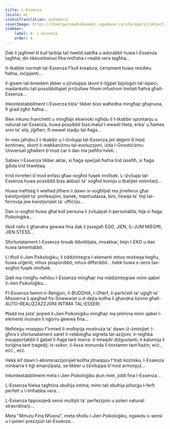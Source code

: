 ```yaml
---
title: L-Essenza
locale: mt
statusTranslation: automatic
coverImage: https://lhvmrqwrcowdvduuaukz.supabase.co/storage/v1/object/public/strapi-uploads/small_cover-tratado-de-psicologia-revolucionaria.webp-5e15e1cec4e0ebebcde5d7fc7565d8fd.webp
sidebar:
    label: 4. L-Essenza
    order: 4
---
```

Dak li jagħmel lil kull tarbija tat-twelid sabiħa u adorabbli huwa l-Essenza tagħha; din tikkostitwixxi fiha nnifisha r-realtà vera tagħha...

It-tkabbir normali tal-Essenza f'kull kreatura, ċertament huwa residwu ħafna, inċipjenti...

Il-ġisem tal-bniedem jikber u jiżviluppa skont il-liġijiet bijoloġiċi tal-ispeċi, madankollu tali possibbiltajiet jirriżultaw fihom infushom limitati ħafna għall-Essenza...

Inkontestabbilment l-Essenza tista' tikber biss waħedha mingħajr għajnuna, fi grad żgħir ħafna...

Biex inkunu franchetti u mingħajr ekwivoki ngħidu li t-tkabbir spontanju u naturali tal-Essenza, huwa possibbli biss matul l-ewwel tlieta, erba' u ħames snin ta' età, jiġifieri, fl-ewwel stadju tal-ħajja...

In-nies jaħsbu li t-tkabbir u l-iżvilupp tal-Essenza jsir dejjem b'mod kontinwu, skont il-mekkaniżmu tal-evoluzzjoni, iżda l-Gnostiċiżmu Universali jgħallem b'mod ċar li dan ma jseħħx hekk...

Sabiex l-Essenza tikber aktar, xi ħaġa speċjali ħafna trid isseħħ, xi ħaġa ġdida trid titwettaq.

Irrid nirreferi b'mod enfasi għax-xogħol fuqek innifsek. L-iżvilupp tal-Essenza huwa possibbli biss abbażi ta' xogħol konxju u tbatijiet volontarji...

Huwa meħtieġ li wieħed jifhem li dawn ix-xogħlijiet ma jirreferux għal kwistjonijiet ta' professjoni, banek, mastrudaxxa, bini, tiswija ta' linji tal-ferrovija jew kwistjonijiet ta' uffiċċju...

Dan ix-xogħol huwa għal kull persuna li żviluppat il-personalità; hija xi ħaġa Psikoloġika...

Ilkoll nafu li għandna ġewwa fina dak li jissejjaħ EGO, JIEN, IL-JUM MIEGĦI, JIEN STESS...

Sfortunatament l-Essenza tinsab ibbottiljata, imsakkar, bejn l-EKO u dan huwa lamentabbli.

Li tħoll il-Jien Psikoloġiku, li tiddiżintegra l-elementi mhux mixtieqa tiegħu, huwa urġenti, mhux posponibbli, mhux differibbli... hekk huwa s-sens tax-xogħol fuqek innifsek.

Qatt ma nistgħu neħilsu l-Essenza mingħajr ma niddiżintegraw minn qabel il-Jien Psikoloġiku...

Fl-Essenza hemm ir-Reliġjon, il-BUDDHA, l-Għerf, il-partiċelli ta' uġigħ ta' Missierna li qiegħed fis-Smewwiet u d-dejta kollha li għandna bżonn għall-AUTO-REALIZZAZZJONI INTIMA TAL-ESSERI.

Ħadd ma jista' jeqred il-Jien Psikoloġiku mingħajr ma jelimina minn qabel l-elementi inumani li nġorru ġewwa fina...

Neħtieġu nnaqqsu f'irmied il-moħqrija mostruża ta' dawn iż-żminijiet: l-għira li sfortunatament saret ir-rebbiegħa sigrieta tal-azzjoni; ir-regħba insupportabbli li ġabet il-ħajja tant morra: it-tmaqdir diżgustanti; il-kalunnja li toriġina tant traġedji; is-sokor; il-lixxa immunda li tinxtamm tant ħażin; eċċ., eċċ., eċċ.

Hekk kif dawn l-abominazzjonijiet kollha jitnaqqsu f'trab kożmiku, l-Essenza minbarra li tiġi emanzipata, se tikber u tiżviluppa b'mod armonjuż...

Inkontestabbilment meta l-Jien Psikoloġiku jkun miet, jiddi fina l-Essenza...

L-Essenza ħielsa tagħtina sbuħija intima; minn tali sbuħija joħorġu l-ferħ perfett u l-Imħabba vera...

L-Essenza tippossjedi sensi multipli ta' perfezzjoni u poteri naturali straordinarji...

Meta "Mmutu Fina Nfusna", meta nħollu l-Jien Psikoloġiku, ngawdu s-sensi u l-poteri prezzjużi tal-Essenza...

